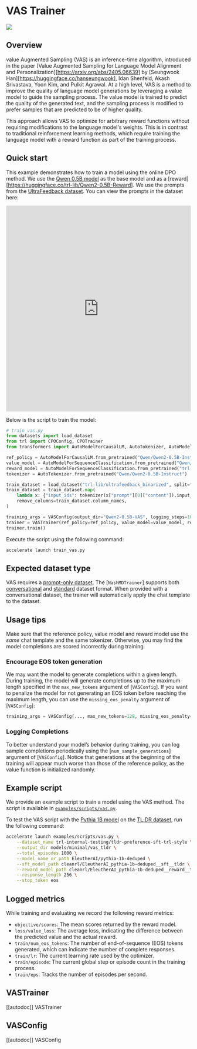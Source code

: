 # VAS Trainer

[![](https://img.shields.io/badge/All_models-VAS-blue)](https://huggingface.co/models?other=vas,trl)

## Overview
value Augmented Sampling (VAS) is an inference-time algorithm, introduced in the paper [Value Augmented Sampling for Language Model Alignment and Personalization][https://arxiv.org/abs/2405.06639] by [Seungwook Han][https://huggingface.co/hanseungwook], Idan Shenfeld, Akash Srivastava, Yoon Kim, and Pulkit Agrawal. At a high level, VAS is a method to improve the quality of language model generations by leveraging a value model to guide the sampling process. The value model is trained to predict the quality of the generated text, and the sampling process is modified to prefer samples that are predicted to be of higher quality.

This approach allows VAS to optimize for arbitrary reward functions without requiring modifications to the language model's weights. This is in contrast to traditional reinforcement learning methods, which require training the language model with a reward function as part of the training process.

## Quick start

This example demonstrates how to train a model using the online DPO method. We use the [Qwen 0.5B model](https://huggingface.co/Qwen/Qwen2-0.5B-Instruct) as the base model and as a [reward][https://huggingface.co/trl-lib/Qwen2-0.5B-Reward]. We use the prompts from the [UltraFeedback dataset](https://huggingface.co/datasets/openbmb/UltraFeedback). You can view the prompts in the dataset here:

<iframe
  src="https://huggingface.co/datasets/trl-lib/ultrafeedback-prompt/embed/viewer/default/train?row=0"
  frameborder="0"
  width="100%"
  height="560px"
></iframe>

Below is the script to train the model:

```python
# train_vas.py
from datasets import load_dataset
from trl import CPOConfig, CPOTrainer
from transformers import AutoModelForCausalLM, AutoTokenizer, AutoModelForSequenceClassification

ref_policy = AutoModelForCausalLM.from_pretrained("Qwen/Qwen2-0.5B-Instruct")
value_model = AutoModelForSequenceClassification.from_pretrained("Qwen/Qwen2-0.5B-Instruct", num_labels=1)
reward_model = AutoModelForSequenceClassification.from_pretrained("trl-lib/Qwen2-0.5B-Reward", num_labels=1)
tokenizer = AutoTokenizer.from_pretrained("Qwen/Qwen2-0.5B-Instruct")

train_dataset = load_dataset("trl-lib/ultrafeedback_binarized", split="train")
train_dataset = train_dataset.map(
    lambda x: {"input_ids": tokenizer(x["prompt"][0]["content"]).input_ids},
    remove_columns=train_dataset.column_names,
)

training_args = VASConfig(output_dir="Qwen2-0.5B-VAS", logging_steps=10)
trainer = VASTrainer(ref_policy=ref_policy, value_model=value_model, reward_model=reward_model, config=training_args, processing_class=tokenizer, train_dataset=train_dataset)
trainer.train()
```

Execute the script using the following command:

```bash
accelerate launch train_vas.py
```

## Expected dataset type

VAS requires a [prompt-only dataset](dataset_formats#prompt-only). The [`NashMDTrainer`] supports both [conversational](dataset_formats#conversational) and [standard](dataset_formats#standard) dataset format. When provided with a conversational dataset, the trainer will automatically apply the chat template to the dataset.

## Usage tips

<Tip warning={true}>

Make sure that the reference policy, value model and reward model use the _same_ chat template and the same tokenizer. Otherwise, you may find the model completions are scored incorrectly during training.

</Tip>

### Encourage EOS token generation

We may want the model to generate completions within a given length. During training, the model will generate completions up to the maximum length specified in the `max_new_tokens` argument of [`VASConfig`]. If you want to penalize the model for not generating an EOS token before reaching the maximum length, you can use the `missing_eos_penalty` argument of [`VASConfig`]:

```python
training_args = VASConfig(..., max_new_tokens=128, missing_eos_penalty=1.0)
```

### Logging Completions

To better understand your model’s behavior during training, you can log sample completions periodically using the [`num_sample_generations`] argument of [`VASConfig`]. Notice that generations at the beginning of the training will appear much worse than those of the reference policy, as the value function is initialized randomly.

## Example script

We provide an example script to train a model using the VAS method. The script is available in [`examples/scripts/vas.py`](https://github.com/huggingface/trl/blob/main/examples/scripts/vas.py).

To test the VAS script with the [Pythia 1B model](https://huggingface.co/EleutherAI/pythia-1b-deduped) on the [TL;DR dataset](https://huggingface.co/datasets/trl-lib/ultrafeedback_binarized), run the following command:

```bash
accelerate launch examples/scripts/vas.py \
    --dataset_name trl-internal-testing/tldr-preference-sft-trl-style \
    --output_dir models/minimal/vas_tldr \
    --total_episodes 1000 \
    --model_name_or_path EleutherAI/pythia-1b-deduped \
    --sft_model_path cleanrl/EleutherAI_pythia-1b-deduped__sft__tldr \
    --reward_model_path cleanrl/EleutherAI_pythia-1b-deduped__reward__tldr \
    --response_length 256 \
    --stop_token eos
```

## Logged metrics

While training and evaluating we record the following reward metrics:

* `objective/scores`: The mean scores returned by the reward model.
* `loss/value_loss`: The average loss, indicating the difference between the predicted value and the actual reward.
* `train/num_eos_tokens`: The number of end-of-sequence (EOS) tokens generated, which can indicate the number of complete responses.
* `train/lr`: The current learning rate used by the optimizer.
* `train/episode`: The current global step or episode count in the training process.
* `train/eps`: Tracks the number of episodes per second.

## VASTrainer

[[autodoc]] VASTrainer

## VASConfig

[[autodoc]] VASConfig